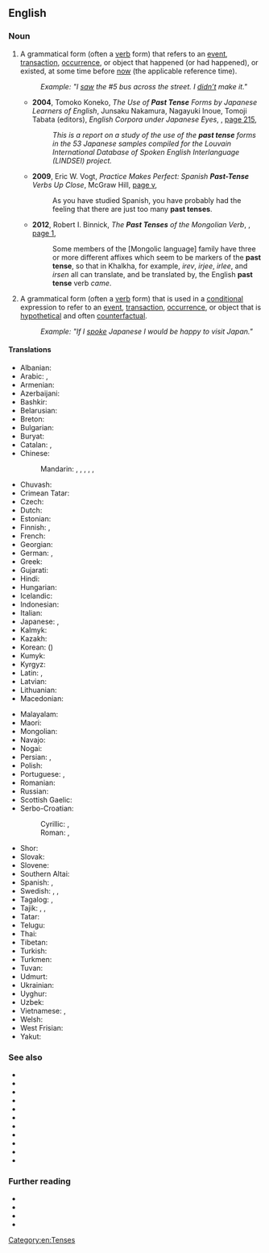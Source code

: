 {{also|past-tense}}
==English==
{{wikipedia}}

===Noun===
{{en-noun}}

# {{lb|en|grammar}} A grammatical form (often a [[verb]] form) that refers to an [[event]], [[transaction]], [[occurrence]], or object that happened (or had happened), or existed, at some time before [[now]] (the applicable reference time).
#: ''Example: "I <u>saw</u> the #5 bus across the street. I <u>didn’t</u> make it."''
#* '''2004''', Tomoko Koneko, ''The Use of '''Past Tense''' Forms by Japanese Learners of English'', Junsaku Nakamura, Nagayuki Inoue, Tomoji Tabata (editors), ''English Corpora under Japanese Eyes'', {{w|Rodopi (publisher)|Rodopi}}, [https://books.google.com.au/books?id=tyvZfuv8KoYC&pg=PA215&dq=%22past+tense%22%7C%22past+tenses%22&hl=en&sa=X&ved=2ahUKEwjN5vna1L_qAhUlH7kGHVTJAcIQ6AEwLHoECFAQAg#v=onepage&q=%22past%20tense%22%7C%22past%20tenses%22&f=false page 215],
#*: ''This is a report on a study of the use of the '''past tense''' forms in the 53 Japanese samples compiled for the Louvain International Database of Spoken English Interlanguage (LINDSEI) project.''
#* '''2009''', Eric W. Vogt, ''Practice Makes Perfect: Spanish '''Past-Tense''' Verbs Up Close'', McGraw Hill, [https://books.google.com.au/books?id=gL9S7-OaV0QC&pg=PR5&dq=%22past+tense%22%7C%22past+tenses%22&hl=en&sa=X&ved=2ahUKEwjN5vna1L_qAhUlH7kGHVTJAcIQ6AEwFXoECE0QAg#v=onepage&q=%22past%20tense%22%7C%22past%20tenses%22&f=false page v],
#*: As you have studied Spanish, you have probably had the feeling that there are just too many '''past tenses'''.
#* '''2012''', Robert I. Binnick, ''The '''Past Tenses''' of the Mongolian Verb'', {{w|BRILL}}, [https://books.google.com.au/books?id=meQxAQAAQBAJ&pg=PA1&dq=%22past+tense%22%7C%22past+tenses%22&hl=en&sa=X&ved=2ahUKEwjN5vna1L_qAhUlH7kGHVTJAcIQ6AEwC3oECDkQAg#v=onepage&q=%22past%20tense%22%7C%22past%20tenses%22&f=false page 1],
#*: Some members of the [Mongolic language] family have three or more different affixes which seem to be markers of the '''past tense''', so that in Khalkha, for example, ''irev'', ''irjee'', ''irlee'', and ''irsen'' all can translate, and be translated by, the English '''past tense''' verb ''came''.
# {{lb|en|grammar}} A grammatical form (often a [[verb]] form) that is used in a [[conditional]] expression to refer to an [[event]], [[transaction]], [[occurrence]], or object that is [[hypothetical]] and often [[counterfactual]].
#: ''Example: "If I <u>spoke</u> Japanese I would be happy to visit Japan."''

====Translations====
{{trans-top|grammatical form}}
* Albanian: {{t|sq|koha e shkuar}}
* Arabic: {{t|ar|الْمَاضِي|m}}, {{t|ar|الْفِعْل الْمَاضِي|m}}
* Armenian: {{t+|hy|անցյալ ժամանակ}}
* Azerbaijani: {{t|az|keçmiş zaman}}
* Bashkir: {{t|ba|үткән заман|sc=Cyrl}}
* Belarusian: {{t|be|міну́лы час|m}}
* Breton: {{t+|br|amzer-dremenet|f}}
* Bulgarian: {{t|bg|мина́ло вре́ме|n}}
* Buryat: {{t|bua|үнгэрһэн саг}}
* Catalan: {{t+|ca|passat|m}}, {{t|ca|pretèrit|m}}
* Chinese:
*: Mandarin: {{t|cmn|過去時態|sc=Hani}}, {{t|cmn|过去时态|tr=guòqù shítài|sc=Hani}}, {{t+|cmn|過去式|sc=Hani}}, {{t+|cmn|过去式|tr=guòqù shì|sc=Hani}}, {{t+|cmn|過去時}}, {{t+|cmn|过去时|tr=guòqùshí}}
* Chuvash: {{t|cv|иртнӗ вӑхӑт|alt=иртнĕ вăхăт|sc=Cyrl}}
* Crimean Tatar: {{t|crh|keçken zaman}}
* Czech: {{t|cs|minulý čas|m}}
* Dutch: {{t+|nl|verleden tijd}}
* Estonian: {{t|et|minevik}}
* Finnish: {{t+|fi|imperfekti}}, {{t+|fi|kertoma}}
* French: {{t+|fr|passé|m}}
* Georgian: {{t|ka|ნამყო}}
* German: {{t+|de|Vergangenheit|f}}, {{qualifier|preterite}} {{t+|de|Präteritum|n}}
* Greek: {{t+|el|αόριστος|m}}
* Gujarati: {{t|gu|ભૂતકાળ}}
* Hindi: {{t+|hi|भूतकाल|m}}
* Hungarian: {{t+|hu|múlt idő}}
* Icelandic: {{t+|is|þátíð|f}}
* Indonesian: {{t|id|kala lampau}}
* Italian: {{t+|it|passato|m}}
* Japanese: {{t|ja|過去時制|tr=かこじせい, kako jisei|sc=Jpan}}, {{t+|ja|過去形|tr=かこけい, kakokei|sc=Jpan}}
* Kalmyk: {{t|xal|өңгрсн цаг}}
* Kazakh: {{t|kk|өткен шақ|sc=Cyrl}}
* Korean: {{t+|ko|과거시제|alt=과거 시제}} ({{t+|ko|過去時制}})
* Kumyk: {{t|kum|гетген заман|tr=getgen zaman}}
* Kyrgyz: {{t|ky|өткөн чак|sc=Cyrl}}
* Latin: {{t|la|[[tempus]] [[praeteritum]]|n}}, {{t|la|praeteritum|n}}
* Latvian: {{t|lv|pagātnes laiks|m}}
* Lithuanian: {{t+|lt|būtasis laikas|m}}
* Macedonian: {{t|mk|минато време|n}}
{{trans-mid}}
* Malayalam: {{t+|ml|ഭൂതകാലം}}
* Maori: {{t|mi|wāmua}}
* Mongolian: {{t|mn|өнгөрсөн цаг|sc=Cyrl}}
* Navajo: {{t|nv|tʼáá íídą́ą́ʼ}}
* Nogai: {{t|nog|озган заман}}
* Persian: {{t+|fa|ماضی|tr=mâzi|sc=fa-Arab}}, {{t+|fa|گذشته|tr=gozašte|sc=fa-Arab}}
* Polish: {{t+|pl|czas przeszły|m}}
* Portuguese: {{t+|pt|pretérito|m}}, {{t+|pt|passado|m}}
* Romanian: {{t|ro|timp trecut|n}}
* Russian: {{t+|ru|проше́дшее вре́мя|n}}
* Scottish Gaelic: {{t|gd|tràth caithte|m}}
* Serbo-Croatian:
*: Cyrillic: {{t|sh|прошло време|n}}, {{t|sh|прошло вријеме|n}}
*: Roman: {{t|sh|prošlo vreme|n}}, {{t|sh|prošlo vrijeme|n}}
* Shor: {{t|cjs|эрткен тем|tr=ertken tem}}
* Slovak: {{t|sk|minulý čas|m}}
* Slovene: {{t|sl|preteklik|m}}
* Southern Altai: {{t|alt|ӧткӧн ӧй}}
* Spanish: {{t|es|tiempo pasado|m}}, {{t+|es|pretérito}}
* Swedish: {{t+|sv|preteritum}}, {{t|sv|förfluten tid}}, {{t+|sv|imperfekt}}
* Tagalog: {{t|tl|pangnagdaan}}, {{t|tl|naganap}}
* Tajik: {{t|tg|замони гузашта}}, {{t+|tg|гузашта}}, {{t|tg|мози}} {{qualifier|dated}}
* Tatar: {{t|tt|үткән заман}}
* Telugu: {{t+|te|భూతకాలము}}
* Thai: {{t|th|อดีตกาล}}
* Tibetan: {{t|bo|འདས་པ}}
* Turkish: {{t+|tr|geçmiş zaman}}
* Turkmen: {{t|tk|öten zaman}}
* Tuvan: {{t|tyv|эрткен үе}}
* Udmurt: {{t|udm|ортчем дыр}}
* Ukrainian: {{t+|uk|мину́лий час|m}}
* Uyghur: {{t|ug|ئۆتكەن زامان|sc=ug-Arab}}
* Uzbek: {{t|uz|oʻtgan zamon}}
* Vietnamese: {{t|vi|thời quá khứ}}, {{t|vi|thì quá khứ}}
* Welsh: {{t|cy|amser gorffennol|m}}
* West Frisian: {{t+|fy|doetiid|c}}
* Yakut: {{t|sah|ааспыт кэм|sc=Cyrl}}
{{trans-bottom}}

===See also===
* {{l|en|be}}
* {{l|en|is}}
* {{l|en|was}}
* {{l|en|were}}
* {{l|en|aorist}}
* {{l|en|past continuous}}
* {{l|en|past indicative}}
* {{l|en|past perfect}}
* {{l|en|past perfect continuous}}
* {{l|en|past subjunctive}}
* {{l|en|preterite}}

===Further reading===
* {{pedialite|Grammatical tense}}
* {{pedialite|Tense–aspect–mood}}
* {{pedialite|Subjunctive}}
* {{pedialite|Irrealis mood}}

[[Category:en:Tenses]]